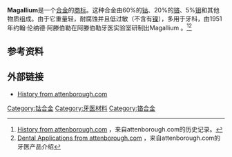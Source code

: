 {{Notchinesetitle|time=2012-02-25T06:39:38+00:00}}
'''Magallium'''是一个[[合金|合金]]的[[商标|商标]]。这种合金由60%的[[钴|钴]]、20%的[[铬|铬]]、5%[[钼|钼]]和其他物质组成。由于它重量轻，耐腐蚀并且低过敏（不含有[[镍|镍]]），多用于牙科，由1951年约翰·伦纳德·阿滕伯勒在阿滕伯勒牙医实验室研制出Magallium 。<ref>[http://www.attenborough.com/uk/about/history.asp#1950 History from attenborough.com] {{Wayback|url=http://www.attenborough.com/uk/about/history.asp#1950 |date=20081206171202 }}，来自attenborough.com的历史记录。</ref><ref>[http://www.attenborough.com/uk/services/cobalt_chromium.asp Dental Applications from attenborough.com] {{webarchive|url=https://web.archive.org/web/20080930213914/http://www.attenborough.com/uk/services/cobalt_chromium.asp |date=2008-09-30 }}，来自attenborough.com的牙医产品介绍</ref>

==参考资料==
{{reflist}}

==外部链接==
*[http://www.attenborough.com/uk/about/history.asp#1950 History from attenborough.com] {{Wayback|url=http://www.attenborough.com/uk/about/history.asp#1950 |date=20081206171202 }}

{{chem-stub}}

[[Category:钴合金|Category:钴合金]]
[[Category:牙医材料|Category:牙医材料]]
[[Category:铬合金|Category:铬合金]]